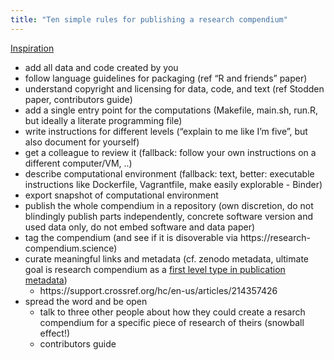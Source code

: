 ```yaml
---
title: "Ten simple rules for publishing a research compendium"
---
```


[Inspiration](https://scholar.google.de/scholar?q=ten%20simple%20rules%20for)

- add all data and code created by you
- follow language guidelines for packaging (ref "R and friends" paper)
- understand copyright and licensing for data, code, and text (ref Stodden paper, contributors guide)
- add a single entry point for the computations (Makefile, main.sh, run.R, but ideally a literate programming file)
- write instructions for different levels ("explain to me like I'm five", but also document for yourself)
- get a colleague to review it (fallback: follow your own instructions on a different computer/VM, ..)
- describe computational environment (fallback: text, better: executable instructions like Dockerfile, Vagrantfile, make easily explorable - Binder)
- export snapshot of computational environment
- publish the whole compendium in a repository (own discretion, do not blindingly publish parts independently, concrete software version and used data only, do not embed software and data paper)
- tag the compendium (and see if it is disoverable via https://research-compendium.science)
- curate meaningful links and metadata (cf. zenodo metadata, ultimate goal is research compendium as a [first level type in publication metadata](https://support.crossref.org/hc/en-us/sections/202832823-Crossref-metadata))
  - https://support.crossref.org/hc/en-us/articles/214357426
- spread the word and be open
  - talk to three other people about how they could create a resarch compendium for a specific piece of research of theirs (snowball effect!)
  - contributors guide
